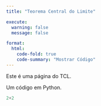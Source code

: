 ```yaml
---
title: "Teorema Central do Limite"

execute: 
  warning: false
  message: false

format:
  html:
    code-fold: true
    code-summary: "Mostrar Código"
---
```


Este é uma página do TCL.

Um código em Python.

```python
2+2
```
